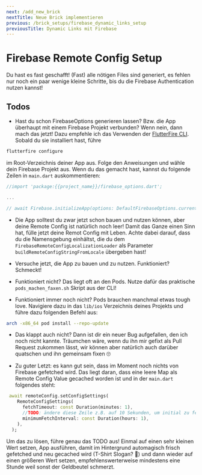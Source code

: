 ```yaml
---
next: /add_new_brick
nextTitle: Neue Brick implementieren
previous: /brick_setups/firebase_dynamic_links_setup
previousTitle: Dynamic Links mit Firebase
---
```

# Firebase Remote Config Setup

Du hast es fast geschafft! (Fast) alle nötigen Files sind generiert, es fehlen nur noch ein paar wenige kleine Schritte, bis du die Firebase Authentication nutzen kannst!

## Todos

- Hast du schon FirebaseOptions generieren lassen? Bzw. die App überhaupt mit einem Firebase Projekt verbunden? Wenn nein, dann mach das jetzt! Dazu empfehle ich das Verwenden der [FlutterFire CLI][flutterfire-cli-link]. Sobald du sie installiert hast, führe

```bash
flutterfire configure
```

im Root-Verzeichnis deiner App aus. Folge den Anweisungen und wähle dein Firebase Projekt aus. Wenn du das gemacht hast, kannst du folgende Zeilen in `main.dart` auskommentieren:

 ```dart
//import 'package:{{project_name}}/firebase_options.dart';

...

// await Firebase.initializeApp(options: DefaultFirebaseOptions.currentPlatform);
```

- Die App solltest du zwar jetzt schon bauen und nutzen können, aber deine Remote Config ist natürlich noch leer! Damit das Ganze einen Sinn hat, fülle jetzt deine Remot Config mit Leben. Achte dabei darauf, dass du die Namensgebung einhältst, die du dem `FirebaseRemoteConfigLocalizationLoader` als Parameter `buildRemoteConfigStringFromLocale` übergeben hast!

- Versuche jetzt, die App zu bauen und zu nutzen. Funktioniert? Schmeckt!

- Funktioniert nicht? Das liegt oft an den Pods. Nutze dafür das praktische `pods_machen_faxen.sh` Skript aus der CLI!

- Funktioniert immer noch nicht? Pods brauchen manchmal etwas tough love. Navigiere dazu in das `lib/ios` Verzeichnis deines Projekts und führe dazu folgenden Befehl aus:

```bash
arch -x86_64 pod install --repo-update
```

- Das klappt auch nicht? Dann ist dir ein neuer Bug aufgefallen, den ich noch nicht kannte. Träumchen wäre, wenn du ihn mir gefixt als Pull Request zukommen lässt, wir können aber natürlich auch darüber quatschen und ihn gemeinsam fixen 🙄

- Zu guter Letzt: es kann gut sein, dass im Moment noch nichts von Firebase gefetched wird. Das liegt daran, dass eine leere Map als Remote Config Value gecached worden ist und in der `main.dart` folgendes steht:

```dart
 await remoteConfig.setConfigSettings(
    RemoteConfigSettings(
      fetchTimeout: const Duration(minutes: 1),
      //TODO: ändere diese Zeile z.B. auf 10 Sekunden, um initial zu fetchen
      minimumFetchInterval: const Duration(hours: 1),
    ),
  );
```

Um das zu lösen, führe genau das TODO aus! Einmal auf einen sehr kleinen Wert setzen, App ausführen, damit im Hintergrund automagisch frisch gefetched und neu gecached wird (T-Shirt Slogan? 🤔) und dann wieder auf einen größeren Wert setzen, empfehlenswerterweise mindestens eine Stunde weil sonst der Geldbeutel schmerzt.

[flutterfire-cli-link]: https://firebase.flutter.dev/docs/cli/
